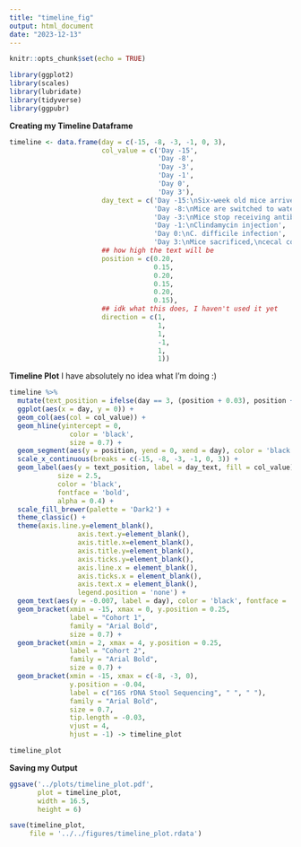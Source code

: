 ```yaml
---
title: "timeline_fig"
output: html_document
date: "2023-12-13"
---
```


```r
knitr::opts_chunk$set(echo = TRUE)
```

```r
library(ggplot2)
library(scales)
library(lubridate)
library(tidyverse)
library(ggpubr)
```

**Creating my Timeline Dataframe**
```r
timeline <- data.frame(day = c(-15, -8, -3, -1, 0, 3),
                       col_value = c('Day -15',
                                     'Day -8',
                                     'Day -3',
                                     'Day -1',
                                     'Day 0',
                                     'Day 3'),
                       day_text = c('Day -15:\nSix-week old mice arrive and\nbegin determined diet',
                                    'Day -8:\nMice are switched to water\nwith an antibiotic cocktail',
                                    'Day -3:\nMice stop receiving antibiotic\ncocktail in water',
                                    'Day -1:\nClindamycin injection',
                                    'Day 0:\nC. difficile infection',
                                    'Day 3:\nMice sacrificed,\ncecal contents harvested,\nquantification\n(SCFAs, toxins A&B,\nbile acids,\n16S rDNA sequencing),\ncolon and cecum histology\nand hypoxia measurements'),
                       ## how high the text will be 
                       position = c(0.20,
                                    0.15,
                                    0.20,
                                    0.15,
                                    0.20, 
                                    0.15),
                       ## idk what this does, I haven't used it yet
                       direction = c(1,
                                     1,
                                     1,
                                     -1,
                                     1,
                                     1))


```

**Timeline Plot**
I have absolutely no idea what I'm doing :)
```r
timeline %>% 
  mutate(text_position = ifelse(day == 3, (position + 0.03), position +  0.01)) %>% 
  ggplot(aes(x = day, y = 0)) +
  geom_col(aes(col = col_value)) +
  geom_hline(yintercept = 0,
               color = 'black',
               size = 0.7) +
  geom_segment(aes(y = position, yend = 0, xend = day), color = 'black', size = 0.7) +
  scale_x_continuous(breaks = c(-15, -8, -3, -1, 0, 3)) +
  geom_label(aes(y = text_position, label = day_text, fill = col_value), 
            size = 2.5,
            color = 'black',
            fontface = 'bold',
            alpha = 0.4) +
  scale_fill_brewer(palette = 'Dark2') +
  theme_classic() +
  theme(axis.line.y=element_blank(),
                 axis.text.y=element_blank(),
                 axis.title.x=element_blank(),
                 axis.title.y=element_blank(),
                 axis.ticks.y=element_blank(),
                 axis.line.x = element_blank(),
                 axis.ticks.x = element_blank(),
                 axis.text.x = element_blank(),
                 legend.position = 'none') +
  geom_text(aes(y = -0.007, label = day), color = 'black', fontface = 'bold') +
  geom_bracket(xmin = -15, xmax = 0, y.position = 0.25,
               label = "Cohort 1",
               family = "Arial Bold",
               size = 0.7) +
  geom_bracket(xmin = 2, xmax = 4, y.position = 0.25,
               label = "Cohort 2",
               family = "Arial Bold",
               size = 0.7) +
  geom_bracket(xmin = -15, xmax = c(-8, -3, 0),
               y.position = -0.04,
               label = c("16S rDNA Stool Sequencing", " ", " "),
               family = "Arial Bold",
               size = 0.7,
               tip.length = -0.03,
               vjust = 4,
               hjust = -1) -> timeline_plot

timeline_plot
```

**Saving my Output**
```r
ggsave('../plots/timeline_plot.pdf',
       plot = timeline_plot,
       width = 16.5,
       height = 6)

save(timeline_plot,
     file = '../../figures/timeline_plot.rdata')
```

